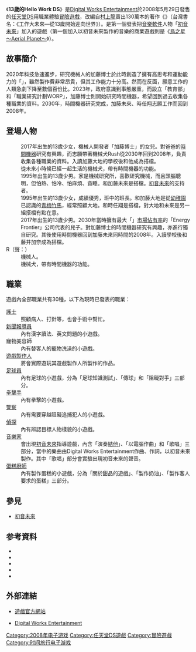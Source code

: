 {{Otheruses|subject=日本同名遊戲|other=2012年日本電視劇集|工作大未來—從13歲開始迎向世界}}
{{Infobox animanga/Headerofja
|title= 13歲的Hello Work DS
|image= 
|size= 
|caption= 
|japanese= 13歳のハローワークDS
|english= More 13-year-old unemployment office
|kana= じゅうさんさいのハローワークDS
|romaji= Jūsansai no Harō Wāku DS
|genre= 職業體驗[[冒險遊戲|冒險遊戲]]
}}
{{Infobox animanga/Game
|Title= 13歲的Hello Work DS
|Genre= [[冒險遊戲|冒險遊戲]]
|Plat= [[任天堂DS|任天堂DS]]
|Spec= 
|Recommend= 
|Engine= 
|Patch= 
|Version= 
|Dev= [[Digital_Works_Entertainment|Digital Works Entertainment]]
|Pub= Digital Works Entertainment
|Producer= 
|Director= 
|Scenario= 
|CharacterDesign= 
|Sound= 
|Media= 
|Play= 
|Date= 2008年5月29日
|Released= 
|Price= 3990日元（含稅）
|Sale= 
|Rating= 
|Device= 
|ContentsIcon= 
|Name= 不可
|End= 
|Save= 
|Size= 
|QSave= 
|QLoad= 
|Continue= 
|Screen= 
|FScreen= 
|Music= 
|Voice= 有
|Log= 
|CGMode= 
|MMode= 
|EMode= 
|Skip= 
|Auto= 
|Etc= 
}}
{{Infobox animanga/Footerofja}}

《'''13歲的Hello Work DS'''》是[[Digital_Works_Entertainment|Digital Works Entertainment]]於2008年5月29日發售的[[任天堂DS|任天堂DS]]用職業體驗[[冒險遊戲|冒險遊戲]]，改編自[[村上龍|村上龍]]賣出130萬本的著作《{{nihongo|13歲的Hello Work|13歳のハローワーク}}》（台灣書名：《工作大未來—從13歲開始迎向世界》）。是第一個發表把[[音樂軟件|音樂軟件]]人物「[[初音未來|初音未來]]」加入的遊戲（第一個加入以初音未來製作的音樂的商業遊戲則是《[[鳥之星_～Aerial_Planet～|鳥之星 ～Aerial Planet～]]》）。

== 故事簡介 ==
2020年科技急速進步，研究機械人的加藤博士於此時創造了擁有高思考和運動能力的「{{lang|ja|ミーボ}}」，雖然製作費非常昂貴，但其工作能力十分高。然而在反面，願意工作的人類急劇下降至數個百份比。2023年，政府意識到事態嚴重，而設立「教育部」和「職業研究計劃WORP」，加藤博士則開始研究時間機器，希望回到過去收集各種職業的資料。2030年，時間機器研究完成，加藤未來、時任翔志願工作而回到2008年。

== 登場人物 ==
;{{nihongo|加藤未來|加藤 ミク（かとう ミク）||[[配音員|聲]]：[[北乃紀伊|北乃紀伊]]}}
:2017年出生的13歲少女，機械人開發者「加藤博士」的女兒。對爸爸的[[時間機器|時間機器]]研究有興趣，而志願帶著機械犬Rush從2030年回到2008年，負責收集各種職業的資料。入讀加藤大地的學校後和他成為搭檔。
;{{nihongo|Rush|ラッシュ||聲：[[天野博之|天野博之]]}}
:從未來小時候已經一起生活的機械犬，帶有時間機器的功能。
;{{nihongo|加藤大地|加藤 大地（かとう だいち）}}
:1995年出生的13歲少男。家是機械研究所，喜歡研究機械，而且頭腦聰明，但怕熱、怕冷、怕麻煩、貪睡。和加藤未來是搭檔。[[初音未來|初音未來]]的支持者。
;{{nihongo|藤井加奈|藤井 カナ（ふじい カナ）}}
:1995年出生的13歲少女，成績優秀，班中的班長。和加藤大地是從[[幼稚園|幼稚園]]已認識的[[青梅竹馬|青梅竹馬]]，經常照顧大地。和時任翔是搭檔，對大地和未來是另一組搭檔有點在意。
;{{nihongo|時任翔|時任 カケル（ときとう カケル）}}
:2017年出生的13歲少男。2030年當時擁有最大「{{lang|ja|ミーボ}}」[[市場佔有率|市場佔有率]]的「Energy Frontier」公司代表的兒子。對加藤博士的時間機器研究有興趣，亦進行獨自研究。其後使用時間機器回到加藤未來同時間的2008年。入讀學校後和藤井加奈成為搭檔。
;R（聲：{{lang|ja|[[ウド鈴木|ウド鈴木]]}}）
:機械人。
;{{nihongo|Leon|レオン}}
:機械犬，帶有時間機器的功能。

== 職業 ==
遊戲內全部職業共有30種，以下為現時已發表的職業：
;[[護士|護士]]
:照顧病人、打針等，也會手術中幫忙。
;[[新聞報導員|新聞報導員]]
:內有漢字讀法、英文問題的小遊戲。
;寵物美容師
:內有替客人的寵物洗澡的小遊戲。
;[[遊戲製作人|遊戲製作人]]
:將會實際遊玩其遊戲製作人所製作的作品。
;[[足球員|足球員]]
:內有足球的小遊戲，分為「足球知識測試」、「傳球」和「阻礙對手」三部分。
;[[拳擊手|拳擊手]]
:內有拳擊的小遊戲。
;[[警察|警察]]
:內有需要穿越阻礙追捕犯人的小遊戲。
;[[偵探|偵探]]
:內有辨認目標人物樣貌的小遊戲。
;[[音樂家|音樂家]]
:會出現[[初音未來|初音未來]]指導遊戲，內含「演奏[[結他|結他]]」、「以電腦作曲」和「歌唱」三部分，當中的樂曲由Digital Works Entertainment作曲、作詞，以初音未來製作。其中「歌唱」部分會實驗出現初音未來的聲音。
;[[蛋糕廚師|蛋糕廚師]]
:內有製作蛋糕的小遊戲，分為「關於甜品的遊戲」、「製作奶油」、「製作客人要求的蛋糕」三部分。

== 參見 ==
*[[初音未來|初音未來]]

== 参考資料 ==
<div class="references-small">
*{{cite web|url= http://www.famitsu.com/game/coming/1211690_1407.html|title= 介紹職業體驗的流程！ 《13歲的Hello Work DS》|accessdate= 2008年3月3日|author= |date= 2007年11月9日|publisher= Fami通|language= ja|archive-date= 2008年3月13日|archive-url= https://web.archive.org/web/20080313062008/http://www.famitsu.com/game/coming/1211690_1407.html|dead-url= no}}
*{{cite web|url= http://www.famitsu.com/game/coming/1213533_1407.html|title= 初音未來於《13歲的Hello Work DS》登場！|accessdate= 2008年3月3日|author= |date= 2008年2月15日|publisher= Fami通|language= ja|archive-date= 2012年4月19日|archive-url= https://web.archive.org/web/20120419222643/http://www.famitsu.com/game/coming/1213533_1407.html|dead-url= no}}
*{{cite web|url= http://www.famitsu.com/game/coming/1213865_1407.html|title= 與初音未來一起作曲！ 《13歲的Hello Work DS》|accessdate= 2008年3月3日|author= |date= 2008年3月3日|publisher= Fami通|language= ja|archive-date= 2012年3月22日|archive-url= https://web.archive.org/web/20120322051306/http://www.famitsu.com/game/coming/1213865_1407.html|dead-url= no}}
*{{cite web|url= http://www.famitsu.com/game/coming/1214149_1407.html|title= 介紹3種職業體驗的流程 《13歲的Hello Work DS》|accessdate= 2008年3月19日|author= |date= 2008年3月14日|publisher= Fami通|language= ja|archive-date= 2008年3月18日|archive-url= https://web.archive.org/web/20080318231222/http://www.famitsu.com/game/coming/1214149_1407.html|dead-url= no}}
*{{cite web|url= http://www.famitsu.com/game/coming/2007/07/30/104,1185788963,76066,0,0.html|title= 以各種職業的體驗來拯救未來吧！ 《13歲的Hello Work DS》|accessdate= 2008年3月23日|author= |date= 2007年8月13日|publisher= Fami通|language= ja|archive-date= 2008年3月7日|archive-url= https://web.archive.org/web/20080307025739/http://www.famitsu.com/game/coming/2007/07/30/104,1185788963,76066,0,0.html|dead-url= no}}
</div>

== 外部連結 ==
*{{Ja icon}}[http://www.13hw-ds.jp/index.html 遊戲官方網站]{{Wayback|url=http://www.13hw-ds.jp/index.html |date=20071012034355 }}
*{{Ja icon}}[http://www.dworks-ent.co.jp/ Digital Works Entertainment]{{Wayback|url=http://www.dworks-ent.co.jp/ |date=20071230072650 }}

{{DEFAULTSORT:13sai no Hello Work DS}}
[[Category:2008年电子游戏|Category:2008年电子游戏]]
[[Category:任天堂DS遊戲|Category:任天堂DS遊戲]]
[[Category:冒險遊戲|Category:冒險遊戲]]
[[Category:时间旅行电子游戏|Category:时间旅行电子游戏]]